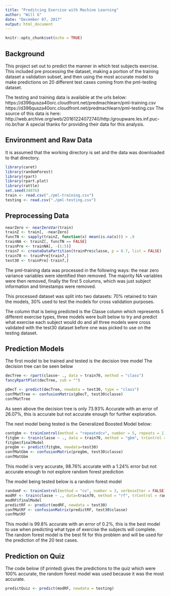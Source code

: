 ```yaml
---
title: "Preditcing Exercise with Machine Learning"
author: "Will G"
date: "December 07, 2017"
output: html_document
---
```


```r
knitr::opts_chunk$set(echo = TRUE)
```

## Background
This project set out to predict the manner in which test subjects exercise. This included pre processing the dataset, making a portion of the training dataset a validation subset, and then using the most accurate model to make predictions on 20 different test cases coming from the pml-testing dataset.

The testing and training data is available at the urls below:
https://d396qusza40orc.cloudfront.net/predmachlearn/pml-training.csv
https://d396qusza40orc.cloudfront.net/predmachlearn/pml-testing.csv
The source of this data is here:
http://web.archive.org/web/20161224072740/http:/groupware.les.inf.puc-rio.br/har
A special thanks for providing their data for this analysis.

## Environment and Raw Data
It is assumed that the working directory is set and the data was downloaded to that directory.
```r
library(caret)
library(randomForest)
library(rpart)
library(rpart.plot)
library(rattle)
set.seed(34876)
train <- read.csv("./pml-training.csv")
testing <- read.csv("./pml-testing.csv")
```

## Preprocessing Data
```r
nearZero <- nearZeroVar(train)
trainZ <- train[, -nearZero]
funcTN <- sapply(trainZ, function(x) mean(is.na(x))) > .9 
trainNA <- trainZ[, funcTN == FALSE]
trainPre <- trainNA[, -(1:5)]
train7 <- createDataPartition(trainPre$classe, p = 0.7, list = FALSE)
train70 <- trainPre[train7,]
test30 <- trainPre[-train7,]
```

The pml-training data was processed in the following ways: the near zero variance variables were identified then removed. The majority NA variables were then removed, finally the first 5 columns, which was just subject information and timestamps were removed.

This processed dataset was split into two datasets: 70% retained to train the models, 30% used to test the models for cross validation purposes.

The column that is being predicted is the Classe column which represents 5 different exercise types, three models were built below to try and predict what exercise each subject would do and all three models were cross validated with the test30 dataset before one was picked to use on the testing dataset.

## Prediction Models

The first model to be trained and tested is the decision tree model The decision tree can be seen below

```r
decTree <- rpart(classe~ ., data = train70, method = "class")
fancyRpartPlot(decTree, sub = "")
```

```r
pDecT <- predict(decTree, newdata = test30, type = "class")
confMatTree <- confusionMatrix(pDecT, test30$classe)
confMatTree
```
As seen above the decision tree is only 73.93% Accurate with an error of 26.07%, this is accurate but not accurate enough for further exploration.

The next model being tested is the Generalized Boosted Model below:

```r
contgbm <- trainControl(method = "repeatedcv", number = 5, repeats = 1)
fitgbm <- train(classe ~ ., data = train70, method = "gbm", trControl = contgbm, verbose = FALSE)
fitgbm$finalModel
pregbm <- predict(fitgbm, newdata=test30)
confMatGbm <- confusionMatrix(pregbm, test30$classe)
confMatGbm
```

This model is very accurate, 98.76% accurate with a 1.24% error but not accurate enough to not explore random forest prediction

The model being tested below is a random forest model
```r
randomF <- trainControl(method = "cv", number = 3, verboseIter = FALSE)
modRF <- train(classe ~ ., data=train70, method = "rf", trControl = randomF)
modRF$finalModel
predictRF <- predict(modRF, newdata = test30)
confMatRF <- confusionMatrix(predictRF, test30$classe)
confMatRF
```

This model is 99.8% accurate with an error of 0.2%, this is the best model to use when predicting what type of exercise the subjects will complete.
The random forest model is the best fit for this problem and will be used for the prediction of the 20 test cases.

## Prediction on Quiz
The code below (if printed) gives the predictions to the quiz which were 100% accurate, the random forest model was used because it was the most accurate. 
```r
predictQuiz <- predict(modRF, newdata = testing)
```

